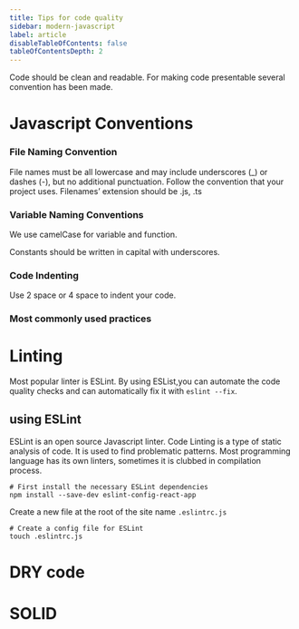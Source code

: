 ```yaml
---
title: Tips for code quality
sidebar: modern-javascript
label: article
disableTableOfContents: false
tableOfContentsDepth: 2
---
```


Code should be clean and readable. For making code presentable several convention has been made.

# Javascript Conventions

### File Naming Convention

File names must be all lowercase and may include underscores (\_) or dashes (-), but no additional punctuation. Follow the convention that your project uses. Filenames’ extension should be .js, .ts

### Variable Naming Conventions

We use camelCase for variable and function.

Constants should be written in capital with underscores.

### Code Indenting

Use 2 space or 4 space to indent your code.

### Most commonly used practices

# Linting

Most popular linter is ESLint. By using ESList,you can automate the code quality checks and can automatically fix it with `eslint --fix`.

## using ESLint

ESLint is an open source Javascript linter. Code Linting is a type of static analysis of code. It is used to find problematic patterns. Most programming language has its own linters, sometimes it is clubbed in compilation process.

```shell
# First install the necessary ESLint dependencies
npm install --save-dev eslint-config-react-app
```

Create a new file at the root of the site name `.eslintrc.js`

```shell
# Create a config file for ESLint
touch .eslintrc.js
```

# DRY code

# SOLID
